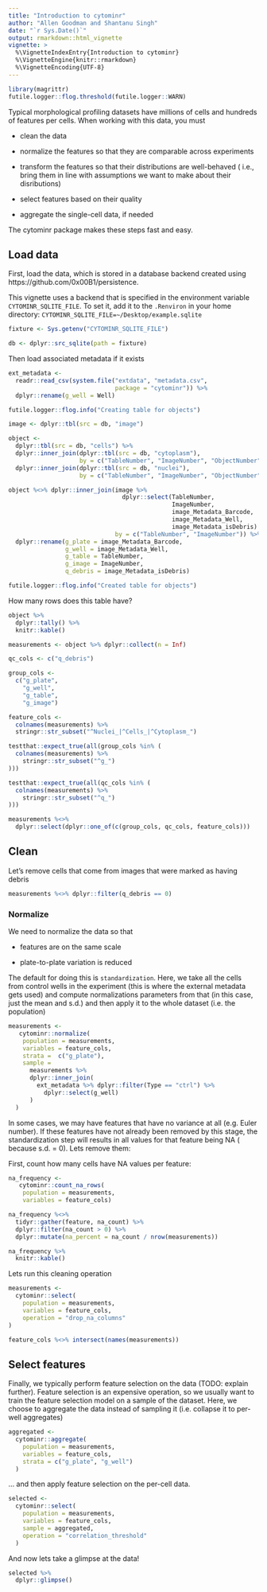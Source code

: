 ```yaml
---
title: "Introduction to cytominr"
author: "Allen Goodman and Shantanu Singh"
date: "`r Sys.Date()`"
output: rmarkdown::html_vignette
vignette: >
  %\VignetteIndexEntry{Introduction to cytominr}
  %\VignetteEngine{knitr::rmarkdown}
  %\VignetteEncoding{UTF-8}
---
```


```r
library(magrittr)
futile.logger::flog.threshold(futile.logger::WARN)
```


Typical morphological profiling datasets have millions of cells 
and hundreds of features per cells. When working with this data, you must

- clean the data

- normalize the features so that they are comparable across experiments

- transform the features so that their distributions are well-behaved (
i.e., bring them in line with assumptions we want to make about their 
disributions) 

- select features based on their quality

- aggregate the single-cell data, if needed

The cytominr package makes these steps fast and easy.

## Load data
First, load the data, which is stored in a database backend created using 
https://github.com/0x00B1/persistence.

This vignette uses a backend that is specified in the environment variable
`CYTOMINR_SQLITE_FILE`. To set it, add it to the `.Renviron` in your home 
directory:
`CYTOMINR_SQLITE_FILE=~/Desktop/example.sqlite`

```r
fixture <- Sys.getenv("CYTOMINR_SQLITE_FILE")

db <- dplyr::src_sqlite(path = fixture)

```

Then load associated metadata if it exists

```r
ext_metadata <-
  readr::read_csv(system.file("extdata", "metadata.csv",
                              package = "cytominr")) %>%
  dplyr::rename(g_well = Well)

```


```r
futile.logger::flog.info("Creating table for objects")

image <- dplyr::tbl(src = db, "image")

object <-
  dplyr::tbl(src = db, "cells") %>%
  dplyr::inner_join(dplyr::tbl(src = db, "cytoplasm"),
                    by = c("TableNumber", "ImageNumber", "ObjectNumber")) %>%
  dplyr::inner_join(dplyr::tbl(src = db, "nuclei"),
                    by = c("TableNumber", "ImageNumber", "ObjectNumber"))

object %<>% dplyr::inner_join(image %>%
                                dplyr::select(TableNumber,
                                              ImageNumber,
                                              image_Metadata_Barcode,
                                              image_Metadata_Well,
                                              image_Metadata_isDebris) ,
                              by = c("TableNumber", "ImageNumber")) %>%
  dplyr::rename(g_plate = image_Metadata_Barcode,
                g_well = image_Metadata_Well,
                g_table = TableNumber,
                g_image = ImageNumber,
                q_debris = image_Metadata_isDebris)

futile.logger::flog.info("Created table for objects")

```


How many rows does this table have?

```r
object %>%
  dplyr::tally() %>%
  knitr::kable()
```


```r
measurements <- object %>% dplyr::collect(n = Inf)
```


```r
qc_cols <- c("q_debris")

group_cols <-
  c("g_plate",
    "g_well",
    "g_table",
    "g_image")

feature_cols <-
  colnames(measurements) %>%
  stringr::str_subset("^Nuclei_|^Cells_|^Cytoplasm_")

testthat::expect_true(all(group_cols %in% (
  colnames(measurements) %>%
    stringr::str_subset("^g_")
)))

testthat::expect_true(all(qc_cols %in% (
  colnames(measurements) %>%
    stringr::str_subset("^q_")
)))

measurements %<>%
  dplyr::select(dplyr::one_of(c(group_cols, qc_cols, feature_cols)))

```

## Clean

Let's remove cells that come from images that were marked as having debris

```r
measurements %<>% dplyr::filter(q_debris == 0)
```

### Normalize 

We need to normalize the data so that

- features are on the same scale

- plate-to-plate variation is reduced

The default for doing this is `standardization`. Here, we take all the cells
from control wells in the experiment (this is where the external metadata gets
used) and compute normalizations parameters from that (in this case, just the
mean and s.d.) and then apply it to the whole dataset (i.e. the population)

```r
measurements <-
   cytominr::normalize(
    population = measurements,
    variables = feature_cols,
    strata =  c("g_plate"),
    sample =
      measurements %>%
      dplyr::inner_join(
        ext_metadata %>% dplyr::filter(Type == "ctrl") %>%
          dplyr::select(g_well)
      )
  )

```

In some cases, we may have features that have no variance at all (e.g. Euler 
number). If these features have not already been removed by this stage, the 
standardization step will results in all values for that feature being NA (
because s.d. = 0). Lets remove them:

First, count how many cells have NA values per feature:

```r
na_frequency <-
   cytominr::count_na_rows(
    population = measurements,
    variables = feature_cols)

na_frequency %<>%
  tidyr::gather(feature, na_count) %>%
  dplyr::filter(na_count > 0) %>%
  dplyr::mutate(na_percent = na_count / nrow(measurements)) 

na_frequency %>%
  knitr::kable()

```

Lets run this cleaning operation

```r

measurements <-
  cytominr::select(
    population = measurements,
    variables = feature_cols,
    operation = "drop_na_columns"
)

feature_cols %<>% intersect(names(measurements))
```


## Select features

Finally, we typically perform feature selection on the data (TODO: explain 
further). Feature selection is an expensive operation, so we usually want to 
train the feature selection model on a sample of the dataset. Here, we choose
to aggregate the data instead of sampling it (i.e. collapse it to per-well
aggregates)

```r
aggregated <-
  cytominr::aggregate(
    population = measurements,
    variables = feature_cols,
    strata = c("g_plate", "g_well")
  ) 
```

... and then apply feature selection on the per-cell data. 
```r
selected <-
  cytominr::select(
    population = measurements,
    variables = feature_cols,
    sample = aggregated,
    operation = "correlation_threshold"
  ) 
```

And now lets take a glimpse at the data!
```r
selected %>%
  dplyr::glimpse()
```

